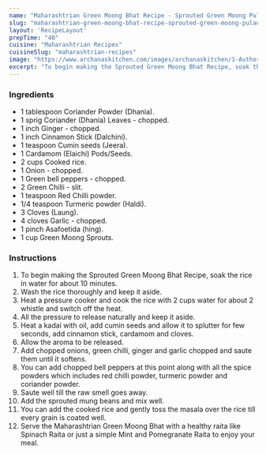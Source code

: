---
name: "Maharashtrian Green Moong Bhat Recipe - Sprouted Green Moong Pulao"
slug: "maharashtrian-green-moong-bhat-recipe-sprouted-green-moong-pulao"
layout: 'RecipeLayout'
prepTime: "40"
cuisine: "Maharashtrian Recipes"
cuisineSlug: "maharashtrian-recipes"
image: "https://www.archanaskitchen.com/images/archanaskitchen/1-Author/sibyl_sunitha/Maharashtrian_Green_Moong_Bhat_Recipe_Sprouted_Green_Moong_Pulao_Recipe.jpg"
excerpt: "To begin making the Sprouted Green Moong Bhat Recipe, soak the rice in water for about 10 minutes"
---

### Ingredients

- 1 tablespoon Coriander Powder (Dhania).
- 1 sprig Coriander (Dhania) Leaves - chopped.
- 1 inch Ginger - chopped.
- 1 inch Cinnamon Stick (Dalchini).
- 1 teaspoon Cumin seeds (Jeera).
- 1 Cardamom (Elaichi) Pods/Seeds.
- 2 cups Cooked rice.
- 1 Onion - chopped.
- 1 Green bell peppers - chopped.
- 2 Green Chilli - slit.
- 1 teaspoon Red Chilli powder.
- 1/4 teaspoon Turmeric powder (Haldi).
- 3 Cloves (Laung).
- 4 cloves Garlic - chopped.
- 1 pinch Asafoetida (hing).
- 1 cup Green Moong Sprouts.

### Instructions

1. To begin making the Sprouted Green Moong Bhat Recipe, soak the rice in water for about 10 minutes.
1. Wash the rice thoroughly and keep it aside.
1. Heat a pressure cooker and cook the rice with 2 cups water for about 2 whistle and switch off the heat.
1. All the pressure to release naturally and keep it aside.
1. Heat a kadai with oil, add cumin seeds and allow it to splutter for few seconds, add cinnamon stick, cardamom and cloves.
1. Allow the aroma to be released.
1. Add chopped onions, green chilli, ginger and garlic chopped and saute them until it softens.
1. You can add chopped bell peppers at this point along with all the spice powders which includes red chilli powder, turmeric powder and coriander powder.
1. Saute well till the raw smell goes away.
1.  Add the sprouted mung beans and mix well.
1. You can add the cooked rice and gently toss the masala over the rice till every grain is coated well.
1. Serve the Maharashtrian Green Moong Bhat with a healthy raita like Spinach Raita or just a simple Mint and Pomegranate Raita to enjoy your meal.
